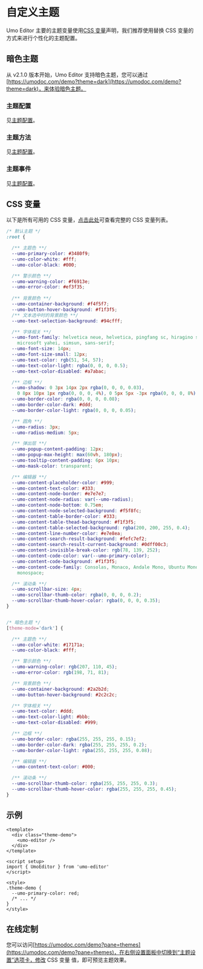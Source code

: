 # 自定义主题

Umo Editor 主要的主题变量使用[CSS 变量](https://developer.mozilla.org/zh-CN/docs/Web/CSS/Using_CSS_custom_properties)声明，我们推荐使用替换 CSS 变量的方式来进行个性化的主题配置。

## 暗色主题

从 v2.1.0 版本开始，Umo Editor 支持暗色主题，您可以通过[https://umodoc.com/demo?theme=dark](https://umodoc.com/demo?theme=dark)，来体验暗色主题。

### 主题配置
见[主题配置](./options/themes)。

### 主题方法
见[主题配置](./methods#settheme)。

### 主题事件
见[主题配置](./events)。

## CSS 变量

以下是所有可用的 CSS 变量，[点击此处](https://github.com/umodoc/editor/tree/main/src/assets/styles/_variables.less)可查看完整的 CSS 变量列表。

```css
/* 默认主题 */
:root {

  /** 主题色 **/
  --umo-primary-color: #3480f9;
  --umo-color-white: #fff;
  --umo-color-black: #000;

  /** 警示颜色 **/
  --umo-warning-color: #f6913e;
  --umo-error-color: #ef3f35;
  
  /** 背景颜色 **/
  --umo-container-background: #f4f5f7;
  --umo-button-hover-background: #f1f3f5;
  /** 文本选中时的背景颜色 **/
  --umo-text-selection-background: #94cfff;

  /** 字体相关 **/
  --umo-font-family: helvetica neue, helvetica, pingfang sc, hiragino sans gb,
    microsoft yahei, simsun, sans-serif;
  --umo-font-size: 14px;
  --umo-font-size-small: 12px;
  --umo-text-color: rgb(51, 54, 57);
  --umo-text-color-light: rgba(0, 0, 0, 0.5);
  --umo-text-color-disabled: #a7abac;

  /** 边框 **/
  --umo-shadow: 0 3px 14px 2px rgba(0, 0, 0, 0.03),
    0 8px 10px 1px rgba(0, 0, 0, 4%), 0 5px 5px -3px rgba(0, 0, 0, 8%);
  --umo-border-color: rgba(0, 0, 0, 0.08);
  --umo-border-color-dark: #ddd;
  --umo-border-color-light: rgba(0, 0, 0, 0.05);

  /** 圆角 **/
  --umo-radius: 3px;
  --umo-radius-medium: 5px;

  /** 弹出层 **/
  --umo-popup-content-padding: 12px;
  --umo-popup-max-height: max(60vh, 180px);
  --umo-tooltip-content-padding: 6px 10px;
  --umo-mask-color: transparent;

  /** 编辑器 **/
  --umo-content-placeholder-color: #999;
  --umo-content-text-color: #333;
  --umo-content-node-border: #e7e7e7;
  --umo-content-node-radius: var(--umo-radius);
  --umo-content-node-bottom: 0.75em;
  --umo-content-node-selected-background: #f5f8fc;
  --umo-content-table-border-color: #333;
  --umo-content-table-thead-background: #f1f3f5;
  --umo-content-table-selected-background: rgba(200, 200, 255, 0.4);
  --umo-content-line-number-color: #e7e8ea;
  --umo-content-search-result-background: #fefc7ef2;
  --umo-content-search-result-current-background: #0dff00c3;
  --umo-content-invisible-break-color: rgb(78, 139, 252);
  --umo-content-code-color: var(--umo-primary-color);
  --umo-content-code-background: #f1f3f5;
  --umo-content-code-family: Consolas, Monaco, Andale Mono, Ubuntu Mono,
    monospace;

  /** 滚动条 **/
  --umo-scrollbar-size: 4px;
  --umo-scrollbar-thumb-color: rgba(0, 0, 0, 0.2);
  --umo-scrollbar-thumb-hover-color: rgba(0, 0, 0, 0.35);
}


/* 暗色主题 */
[theme-mode='dark'] {

  /** 主题色 **/
  --umo-color-white: #17171a;
  --umo-color-black: #fff;

  /** 警示颜色 **/
  --umo-warning-color: rgb(207, 110, 45);
  --umo-error-color: rgb(198, 71, 81);

  /** 背景颜色 **/
  --umo-container-background: #2a2b2d;
  --umo-button-hover-background: #2c2c2c;

  /** 字体相关 **/
  --umo-text-color: #ddd;
  --umo-text-color-light: #bbb;
  --umo-text-color-disabled: #999;

  /** 边框 **/
  --umo-border-color: rgba(255, 255, 255, 0.15);
  --umo-border-color-dark: rgba(255, 255, 255, 0.2);
  --umo-border-color-light: rgba(255, 255, 255, 0.08);

  /** 编辑器 **/
  --umo-content-text-color: #000;

  /** 滚动条 **/
  --umo-scrollbar-thumb-color: rgba(255, 255, 255, 0.3);
  --umo-scrollbar-thumb-hover-color: rgba(255, 255, 255, 0.45);
}
```

## 示例

```vue
<template>
  <div class="theme-demo">
    <umo-editor />
  </div>
</template>

<script setup>
import { UmoEditor } from 'umo-editor'
</script>

<style>
.theme-demo {
  --umo-primary-color: red;
  /* ... */
}
</style>
```

## 在线定制

您可以访问[https://umodoc.com/demo?pane=themes](https://umodoc.com/demo?pane=themes)，在右侧设置面板中切换到“主题设置”选项卡，修改 CSS 变量 值，即可预览主题效果。

